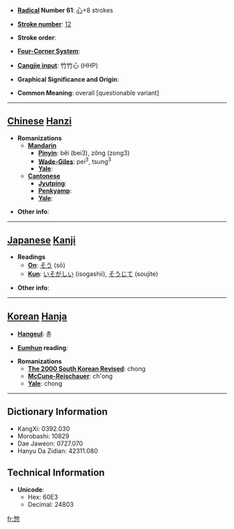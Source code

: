 * '''[[Wiktionary:Chinese radical index| Radical]] Number 61''': [[Wiktionary:Chinese radical index 心|心]]+8 strokes

* '''[[Wiktionary:Chinese total strokes index|Stroke number]]''': [[Wiktionary:Chinese total strokes index 12|12]]

* '''Stroke order''': 

* '''[[Wiktionary:Chinese four corner index|Four-Corner System]]''': 

* '''[[Wiktionary:Chinese Cangjie index|Cangjie input]]''': 竹竹心 (HHP)

* '''Graphical Significance and Origin''': 

* '''Common Meaning''': overall [questionable variant]

----

== [[Chinese]] [[Hanzi]] ==

* '''Romanizations'''
** '''[[Mandarin]]'''
*** '''[[Pinyin]]''': běi (bei3), zǒng (zong3)
*** '''[[Wade-Giles]]''': pei<sup>3</sup>, tsung<sup>3</sup>
*** '''[[Yale]]''': 
** '''[[Cantonese]]'''
*** '''[[Jyutping]]''':
*** '''[[Penkyamp]]''': 
*** '''[[Yale]]''': 

* '''Other info''': 

----

== [[Japanese]] [[Kanji]] ==

* '''Readings'''
** '''[[On]]''': [[そう]] (sō)
** '''[[Kun]]''': [[いそがしい]] (isogashii), [[そうじて]] (soujite)

* '''Other info''':  

----

== [[Korean]] [[Hanja]] ==

* '''[[Hangeul]]''': 총

* '''[[Eumhun]] reading''': 

* '''Romanizations'''
** '''[[The 2000 South Korean Revised Romanization|The 2000 South Korean Revised]]''': chong
** '''[[McCune-Reischauer]]''': ch'ong
** '''[[Yale]]''': chong

----

== Dictionary Information ==

* KangXi: 0392.030
* Morobashi: 10829
* Dae Jaweon: 0727.070
* Hanyu Da Zidian: 42311.080

== Technical Information ==

* '''Unicode''':
** Hex: 60E3
** Decimal: 24803

[[fr:惣]]